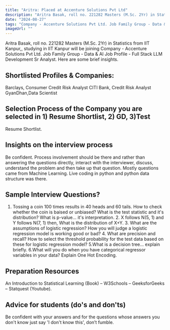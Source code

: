 ```yaml
---
title: "Aritra: Placed at Accenture Solutions Pvt Ltd"
description: "Aritra Basak, roll no. 221282 Masters (M.Sc. 2Yr) in Statistics from IIT Kanpur,: Company - Accenture Solutions Pvt Ltd. Job Family Group - Data & AI Job Profile - Full Stack LLM Development Sr Analyst"
date: "2024-08-27"
tags: "Company - Accenture Solutions Pvt Ltd. Job Family Group - Data & AI Job Profile - Full Stack LLM Development Sr Analyst,Placement"
imageUrl: ""
---
```


Aritra Basak, roll no. 221282 Masters (M.Sc. 2Yr) in Statistics from IIT Kanpur,, studying in IIT Kanpur will be joining Company - Accenture Solutions Pvt Ltd. Job Family Group - Data & AI Job Profile - Full Stack LLM Development Sr Analyst. Here are some brief insights. 

## Shortlisted Profiles & Companies:
Barclays, Consumer Credit Risk Analyst CITI Bank, Credit Risk Analyst GyanDhan,Data Scientist

## Selection Process of the Company you are selected in 1) Resume Shortlist, 2) GD, 3)Test
Resume Shortlist.

##  Insights on the interview process
Be confident. Process involvement should be there and rather than answering the questions directly, interact with the interviewer, discuss, understand the problem and then take up that question. Mostly questions came from Machine Learning. Live coding in python and python data structure was there.

## Sample Interview Questions? 
1. Tossing a coin 100 times results in 40 heads and 60 tails. How to check whether the coin is baised or unbiased? What is the test statistic and it's distribution? What is p-value... it's interpretation. 2. X follows N(5, 1) and Y follows N(7, 1) then, What is the distribution of X+Y. 3. What are the assumptions of logistic regression? How you will judge a logistic regression model is working good or bad? 4. What are precision and recall? How to select the threshold probability for the test data based on these for logistic regression model? 5.What is a decision tree... explain briefly. 6.What will you do when you have categorical regressor variables in your data? Explain One Hot Encoding.

## Preparation Resources
An Introduction to Statistical Learning (Book) – W3Schools – GeeksforGeeks – Statquest (Youtube).

## Advice for students (do's and don'ts)
Be confident with your answers and for the questions whose answers you don't know just say 'I don't know this', don’t fumble.

